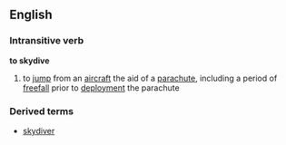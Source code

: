 ==English==
===Intransitive verb===
'''to skydive'''
# to [[jump]] from an [[aircraft]] the aid of a [[parachute]], including a period of [[freefall]] prior to [[deployment]] the parachute
===Derived terms===
*[[skydiver]]